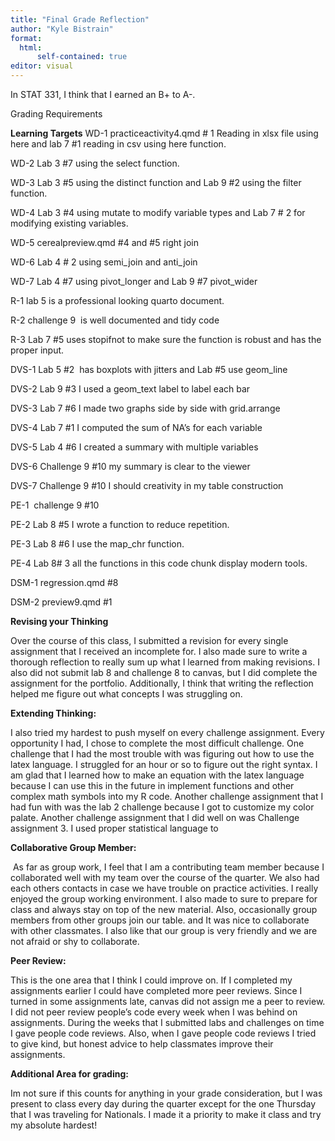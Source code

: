 ```yaml
---
title: "Final Grade Reflection"
author: "Kyle Bistrain"
format: 
  html:
      self-contained: true
editor: visual
---
```


In STAT 331, I think that I earned an B+ to A-.

Grading Requirements

**Learning Targets** WD-1 practiceactivity4.qmd \# 1 Reading in xlsx file using here and lab 7 #1 reading in csv using here function.

WD-2 Lab 3 #7 using the select function.

WD-3 Lab 3 #5 using the distinct function and Lab 9 #2 using the filter function.

WD-4 Lab 3 #4 using mutate to modify variable types and Lab 7 \# 2 for modifying existing variables.

WD-5 cerealpreview.qmd #4 and #5 right join

WD-6 Lab 4 \# 2 using semi_join and anti_join 

WD-7 Lab 4 #7 using pivot_longer and Lab 9 #7 pivot_wider

R-1 lab 5 is a professional looking quarto document.

R-2 challenge 9  is well documented and tidy code

R-3 Lab 7 #5 uses stopifnot to make sure the function is robust and has the proper input.

DVS-1 Lab 5 #2  has boxplots with jitters and Lab #5 use geom_line

DVS-2 Lab 9 #3 I used a geom_text label to label each bar

DVS-3 Lab 7 #6 I made two graphs side by side with grid.arrange

DVS-4 Lab 7 #1 I computed the sum of NA's for each variable

DVS-5 Lab 4 #6 I created a summary with multiple variables

DVS-6 Challenge 9 #10 my summary is clear to the viewer

DVS-7 Challenge 9 #10 I should creativity in my table construction

PE-1  challenge 9 #10

PE-2 Lab 8 #5 I wrote a function to reduce repetition.

PE-3 Lab 8 #6 I use the map_chr function.

PE-4 Lab 8# 3 all the functions in this code chunk display modern tools.

DSM-1 regression.qmd #8

DSM-2 preview9.qmd #1

**Revising your Thinking**

Over the course of this class, I submitted a revision for every single assignment that I received an incomplete for. I also made sure to write a thorough reflection to really sum up what I learned from making revisions. I also did not submit lab 8 and challenge 8 to canvas, but I did complete the assignment for the portfolio. Additionally, I think that writing the reflection helped me figure out what concepts I was struggling on.

**Extending Thinking:**

I also tried my hardest to push myself on every challenge assignment. Every opportunity I had, I chose to complete the most difficult challenge. One challenge that I had the most trouble with was figuring out how to use the latex language. I struggled for an hour or so to figure out the right syntax. I am glad that I learned how to make an equation with the latex language because I can use this in the future in implement functions and other complex math symbols into my R code. Another challenge assignment that I had fun with was the lab 2 challenge because I got to customize my color palate. Another challenge assignment that I did well on was Challenge assignment 3. I used proper statistical language to

**Collaborative Group Member:**

 As far as group work, I feel that I am a contributing team member because I collaborated well with my team over the course of the quarter. We also had each others contacts in case we have trouble on practice activities. I really enjoyed the group working environment. I also made to sure to prepare for class and always stay on top of the new material. Also, occasionally group members from other groups join our table. and It was nice to collaborate with other classmates. I also like that our group is very friendly and we are not afraid or shy to collaborate.

**Peer Review:**

This is the one area that I think I could improve on. If I completed my assignments earlier I could have completed more peer reviews. Since I turned in some assignments late, canvas did not assign me a peer to review. I did not peer review people's code every week when I was behind on assignments. During the weeks that I submitted labs and challenges on time I gave people code reviews. Also, when I gave people code reviews I tried to give kind, but honest advice to help classmates improve their assignments.

**Additional Area for grading:**

Im not sure if this counts for anything in your grade consideration, but I was present to class every day during the quarter except for the one Thursday that I was traveling for Nationals. I made it a priority to make it class and try my absolute hardest!

\
